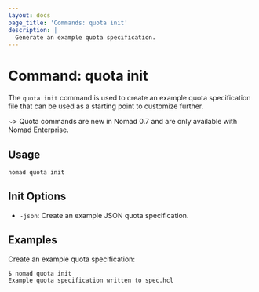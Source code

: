 ```yaml
---
layout: docs
page_title: 'Commands: quota init'
description: |
  Generate an example quota specification.
---
```


# Command: quota init

The `quota init` command is used to create an example quota specification file
that can be used as a starting point to customize further.

~> Quota commands are new in Nomad 0.7 and are only available with Nomad
Enterprise.

## Usage

```plaintext
nomad quota init
```

## Init Options

- `-json`: Create an example JSON quota specification.

## Examples

Create an example quota specification:

```shell-session
$ nomad quota init
Example quota specification written to spec.hcl
```
